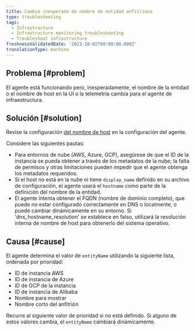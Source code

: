 ```yaml
---
title: Cambio inesperado de nombre de entidad anfitriona
type: troubleshooting
tags:
  - Infrastructure
  - Infrastructure monitoring troubleshooting
  - Troubleshoot infrastructure
freshnessValidatedDate: '2023-10-02T00:00:00.000Z'
translationType: machine
---
```


## Problema [#problem]

El agente está funcionando pero, inesperadamente, el nombre de la entidad o el nombre de host en la UI o la telemetría cambia para el agente de infraestructura.

## Solución [#solution]

Revise la configuración [del nombre de host](/docs/infrastructure/install-infrastructure-agent/configuration/infrastructure-agent-configuration-settings/#hostname-variables) en la configuración del agente.

Considere las siguientes pautas:

* Para entornos de nube (AWS, Azure, GCP), asegúrese de que el ID de la instancia se pueda obtener a través de los metadatos de la nube; la falta de permisos y otras limitaciones pueden impedir que el agente obtenga los metadatos requeridos.
* Si el host no está en la nube ni tiene `display_name` definido en su archivo de configuración, el agente usará el `hostname` como parte de la definición del nombre de la entidad.
* El agente intenta obtener el FQDN (nombre de dominio completo), que puede no estar configurado correctamente en DNS o localmente, o puede cambiar dinámicamente en su entorno. Si 'dns_hostname_resolution' se establece en falso, utilizará la resolución interna de nombre de host para obtenerlo del sistema operativo.

## Causa [#cause]

El agente determina el valor de `entityName` utilizando la siguiente lista, ordenada por prioridad:

* ID de instancia AWS
* ID de instancia de Azure
* ID de GCP de la instancia
* ID de instancia de Alibaba
* Nombre para mostrar
* Nombre corto del anfitrión

Recurre al siguiente valor de prioridad si no está definido. Si alguno de estos valores cambia, el `entityName` cambiará dinámicamente.
